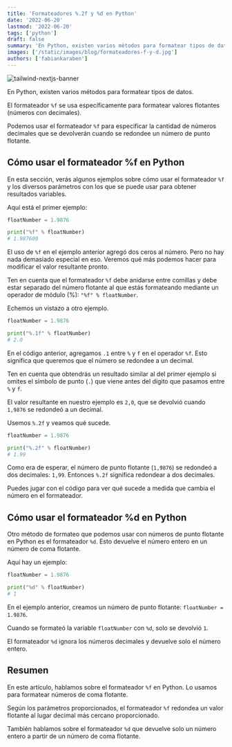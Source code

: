 ```yaml
---
title: 'Formateadores %.2f y %d en Python'
date: '2022-06-20'
lastmod: '2022-06-20'
tags: ['python']
draft: false
summary: 'En Python, existen varios métodos para formatear tipos de datos. El formateador `%f` se usa específicamente para formatear valores flotantes.'
images: ['/static/images/blog/formateadores-f-y-d.jpg']
authors: ['fabiankaraben']
---
```


![tailwind-nextjs-banner](/../static/images/blog/formateadores-f-y-d.jpg)

En Python, existen varios métodos para formatear tipos de datos. 

El formateador `%f` se usa específicamente para formatear valores flotantes (números con decimales). 

Podemos usar el formateador `%f` para especificar la cantidad de números decimales que se devolverán cuando se redondee un número de punto flotante.

## Cómo usar el formateador %f en Python

En esta sección, verás algunos ejemplos sobre cómo usar el formateador `%f` y los diversos parámetros con los que se puede usar para 
obtener resultados variables. 

Aquí está el primer ejemplo:

```python
floatNumber = 1.9876

print("%f" % floatNumber)
# 1.987600
```

El uso de `%f` en el ejemplo anterior agregó dos ceros al número. Pero no hay nada demasiado especial en eso. 
Veremos qué más podemos hacer para modificar el valor resultante pronto. 

Ten en cuenta que el formateador `%f` debe anidarse entre comillas y debe estar separado del número flotante 
al que estás formateando mediante un operador de módulo (%): `"%f" % floatNumber`. 

Echemos un vistazo a otro ejemplo.

```python
floatNumber = 1.9876

print("%.1f" % floatNumber)
# 2.0
```

En el código anterior, agregamos `.1` entre `%` y `f` en el operador `%f`. 
Esto significa que queremos que el número se redondee a un decimal. 

Ten en cuenta que obtendrás un resultado similar al del primer ejemplo si omites el símbolo de punto (`.`) 
que viene antes del dígito que pasamos entre `%` y `f`. 

El valor resultante en nuestro ejemplo es `2,0`, que se devolvió cuando `1,9876` se redondeó a un decimal. 

Usemos `%.2f` y veamos qué sucede.

```python
floatNumber = 1.9876

print("%.2f" % floatNumber)
# 1.99
```

Como era de esperar, el número de punto flotante (`1,9876`) se redondeó a dos decimales: `1,99`. 
Entonces `%.2f` significa redondear a dos decimales. 

Puedes jugar con el código para ver qué sucede a medida que cambia el número en el formateador.

## Cómo usar el formateador %d en Python

Otro método de formateo que podemos usar con números de punto flotante en Python es el formateador `%d`. 
Esto devuelve el número entero en un número de coma flotante. 

Aquí hay un ejemplo:

```python
floatNumber = 1.9876

print("%d" % floatNumber)
# 1
```

En el ejemplo anterior, creamos un número de punto flotante: `floatNumber = 1.9876`. 

Cuando se formateó la variable `floatNumber` con `%d`, solo se devolvió `1`. 

El formateador `%d` ignora los números decimales y devuelve solo el número entero.

## Resumen

En este artículo, hablamos sobre el formateador `%f` en Python. 
Lo usamos para formatear números de coma flotante. 

Según los parámetros proporcionados, el formateador `%f` redondea un valor flotante al 
lugar decimal más cercano proporcionado. 

También hablamos sobre el formateador `%d` que devuelve solo un número entero a partir de un número de coma flotante.
